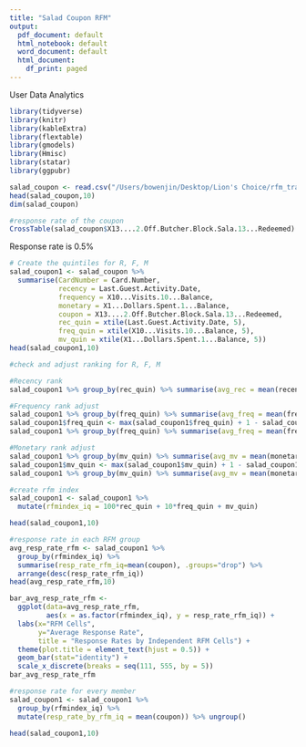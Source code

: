 ```yaml
---
title: "Salad Coupon RFM"
output:
  pdf_document: default
  html_notebook: default
  word_document: default
  html_document:
    df_print: paged
---
```


User Data Analytics


```r
library(tidyverse)
library(knitr) 
library(kableExtra) 
library(flextable) 
library(gmodels) 
library(Hmisc) 
library(statar) 
library(ggpubr) 

salad_coupon <- read.csv("/Users/bowenjin/Desktop/Lion's Choice/rfm_trans.csv")
head(salad_coupon,10)
dim(salad_coupon)
```


```r
#response rate of the coupon
CrossTable(salad_coupon$X13....2.Off.Butcher.Block.Sala.13...Redeemed)
```
Response rate is 0.5%



```r
# Create the quintiles for R, F, M
salad_coupon1 <- salad_coupon %>% 
  summarise(CardNumber = Card.Number,
            recency = Last.Guest.Activity.Date,
            frequency = X10...Visits.10...Balance,
            monetary = X1...Dollars.Spent.1...Balance,
            coupon = X13....2.Off.Butcher.Block.Sala.13...Redeemed,
            rec_quin = xtile(Last.Guest.Activity.Date, 5),
            freq_quin = xtile(X10...Visits.10...Balance, 5),
            mv_quin = xtile(X1...Dollars.Spent.1...Balance, 5))
head(salad_coupon1,10)
```

```r
#check and adjust ranking for R, F, M

#Recency rank
salad_coupon1 %>% group_by(rec_quin) %>% summarise(avg_rec = mean(recency), .groups="drop")
```

```r
#Frequency rank adjust
salad_coupon1 %>% group_by(freq_quin) %>% summarise(avg_freq = mean(frequency), .groups="drop")
salad_coupon1$freq_quin <- max(salad_coupon1$freq_quin) + 1 - salad_coupon1$freq_quin
salad_coupon1 %>% group_by(freq_quin) %>% summarise(avg_freq = mean(frequency), .groups="drop")
```

```r
#Monetary rank adjust
salad_coupon1 %>% group_by(mv_quin) %>% summarise(avg_mv = mean(monetary), .groups="drop")
salad_coupon1$mv_quin <- max(salad_coupon1$mv_quin) + 1 - salad_coupon1$mv_quin
salad_coupon1 %>% group_by(mv_quin) %>% summarise(avg_mv = mean(monetary), .groups="drop")
```

```r
#create rfm index
salad_coupon1 <- salad_coupon1 %>% 
  mutate(rfmindex_iq = 100*rec_quin + 10*freq_quin + mv_quin)

head(salad_coupon1,10)
```

```r
#response rate in each RFM group
avg_resp_rate_rfm <- salad_coupon1 %>% 
  group_by(rfmindex_iq) %>% 
  summarise(resp_rate_rfm_iq=mean(coupon), .groups="drop") %>% 
  arrange(desc(resp_rate_rfm_iq))
head(avg_resp_rate_rfm,10)

bar_avg_resp_rate_rfm <- 
  ggplot(data=avg_resp_rate_rfm, 
         aes(x = as.factor(rfmindex_iq), y = resp_rate_rfm_iq)) + 
  labs(x="RFM Cells", 
       y="Average Response Rate", 
       title = "Response Rates by Independent RFM Cells") + 
  theme(plot.title = element_text(hjust = 0.5)) +
  geom_bar(stat="identity") + 
  scale_x_discrete(breaks = seq(111, 555, by = 5))
bar_avg_resp_rate_rfm
```


```r
#response rate for every member
salad_coupon1 <- salad_coupon1 %>% 
  group_by(rfmindex_iq) %>% 
  mutate(resp_rate_by_rfm_iq = mean(coupon)) %>% ungroup()

head(salad_coupon1,10)
```




